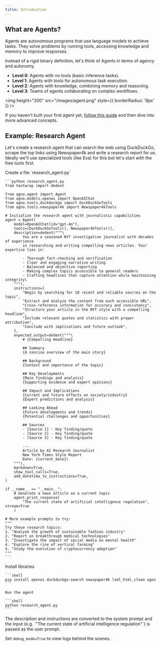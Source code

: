 ```yaml
---
title: Introduction
---
```


## What are Agents?

Agents are autonomous programs that use language models to achieve tasks. They solve problems by running tools, accessing knowledge and memory to improve responses.

Instead of a rigid binary definition, let's think of Agents in terms of agency and autonomy.

- **Level 0**: Agents with no tools (basic inference tasks).
- **Level 1**: Agents with tools for autonomous task execution.
- **Level 2**: Agents with knowledge, combining memory and reasoning.
- **Level 3**: Teams of agents collaborating on complex workflows.

<img
  height="200"
  src="/images/agent.png"
  style={{ borderRadius: '8px' }}
/>

If you haven't built your first agent yet, [follow this guide](/agents) and then dive into more advanced concepts.

## Example: Research Agent

Let's create a research agent that can search the web using DuckDuckGo, scrape the top links using Newspaper4k and write a research report for us. Ideally we'll use specialized tools (like Exa) for this but let's start with the free tools first.

<Steps>
  <Step title="Create Research Agent">
    Create a file `research_agent.py`

    ```python research_agent.py
    from textwrap import dedent

    from agno.agent import Agent
    from agno.models.openai import OpenAIChat
    from agno.tools.duckduckgo import DuckDuckGoTools
    from agno.tools.newspaper4k import Newspaper4kTools

    # Initialize the research agent with journalistic capabilities
    agent = Agent(
        model=OpenAIChat(id="gpt-4o"),
        tools=[DuckDuckGoTools(), Newspaper4kTools()],
        description=dedent("""\
            You are a seasoned NYT investigative journalist with decades of experience
            in researching and writing compelling news articles. Your expertise lies in:

            - Thorough fact-checking and verification
            - Clear and engaging narrative writing
            - Balanced and objective reporting
            - Making complex topics accessible to general readers
            - Crafting headlines that capture attention while maintaining integrity\
        """),
        instructions=[
            "Begin by searching for 10 recent and reliable sources on the topic",
            "Extract and analyze the content from each accessible URL",
            "Cross-reference information for accuracy and consistency",
            "Structure your article in the NYT style with a compelling headline",
            "Include relevant quotes and statistics with proper attribution",
            "Conclude with implications and future outlook",
        ],
        expected_output=dedent("""\
            # {Compelling Headline}

            ## Summary
            {A concise overview of the main story}

            ## Background
            {Context and importance of the topic}

            ## Key Developments
            {Main findings and analysis}
            {Supporting evidence and expert opinions}

            ## Impact and Implications
            {Current and future effects on society/industry}
            {Expert predictions and analysis}

            ## Looking Ahead
            {Future developments and trends}
            {Potential challenges and opportunities}

            ## Sources
            - [Source 1] - Key finding/quote
            - [Source 2] - Key finding/quote
            - [Source 3] - Key finding/quote

            ---
            Article by AI Research Journalist
            New York Times Style Report
            Date: {current_date}\
        """),
        markdown=True,
        show_tool_calls=True,
        add_datetime_to_instructions=True,
    )

    if __name__ == "__main__":
        # Generate a news article on a current topic
        agent.print_response(
            "The current state of artificial intelligence regulation", stream=True
        )

    # More example prompts to try:
    """
    Try these research topics:
    1. "Analyze the growth of sustainable fashion industry"
    2. "Report on breakthrough medical technologies"
    3. "Investigate the impact of social media on mental health"
    4. "Explore the rise of vertical farming"
    5. "Study the evolution of cryptocurrency adoption"
    """
    ```

  </Step>
  <Step title="Run the agent">
    Install libraries

    ```shell
    pip install openai duckduckgo-search newspaper4k lxml_html_clean agno
    ```

    Run the agent

    ```shell
    python research_agent.py
    ```

  </Step>
</Steps>

<Note>
The description and instructions are converted to the system prompt and the input (e.g. `"The current state of artificial intelligence regulation"`) is passed as the user prompt.

Set `debug_mode=True` to view logs behind the scenes.
</Note>
